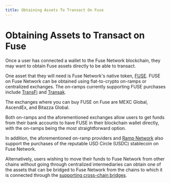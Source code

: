 ```yaml
---
title: Obtaining Assets To Transact On Fuse
---
```

# Obtaining Assets to Transact on Fuse

Once a user has connected a wallet to the Fuse Network blockchain, they may want to obtain Fuse assets directly to be able to transact.

One asset that they will need is Fuse Network's native token, [FUSE](../intro-to-fuse/fuse-token.mdx). FUSE on Fuse Network can be obtained using fiat-to-crypto on-ramps or centralized exchanges. The on-ramps currently supporting FUSE purchases include [TransFi](https://buy.transfi.com) and [Transak](https://transak.com).&#x20;

The exchanges where you can buy FUSE on Fuse are MEXC Global, AscendEx, and Bitazza Global.&#x20;

Both on-ramps and the aforementioned exchanges allow users to get funds from their bank accounts to have FUSE in their blockchain wallet directly, with the on-ramps being the most straightforward option.

In addition, the aforementioned on-ramp providers and [Ramp Network](https://ramp.network/) also support the purchases of the reputable USD Circle (USDC) stablecoin on Fuse Network.&#x20;

Alternatively, users wishing to move their funds to Fuse Network from other chains without going through centralized intermediaries can obtain one of the assets that can be bridged to Fuse Network from the chains to which it is connected through the [supporting cross-chain bridges](asset-bridges-to-other-chains.mdx).

